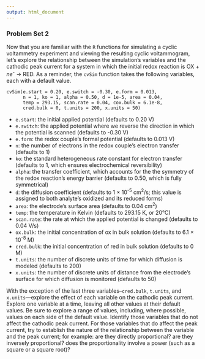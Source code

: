 ```yaml
---
output: html_document
---
```


### Problem Set 2

Now that you are familiar with the `R` functions for simulating a cyclic voltammetry experiment and viewing the resulting cyclic voltammogram, let's explore the relationship between the simulation's variables and the cathodic peak current for a system in which the initial redox reaction is OX + *ne*^-^ $\rightarrow$ RED. As a reminder, the `cvSim` function takes the following variables, each with a default value.

```
cvSim(e.start = 0.20, e.switch = -0.30, e.form = 0.013, 
      n = 1, ko = 1, alpha = 0.50, d = 1e-5, area = 0.04, 
      temp = 293.15, scan.rate = 0.04, cox.bulk = 6.1e-8, 
      cred.bulk = 0, t.units = 200, x.units = 50)
```

* `e.start`: the initial applied potential (defaults to 0.20 V)
* `e.switch`: the applied potential where we reverse the direction in which the potential is scanned (defaults to -0.30 V)
* `e.form`: the redox couple's formal potential (defaults to 0.013 V)
* `n`: the number of electrons in the redox couple's electron transfer (defaults to 1)
* `ko`: the standard heterogeneous rate constant for electron transfer (defaults to 1, which ensures electrochemical reversibility)
* `alpha`: the transfer coefficient, which accounts for the the symmetry of the redox reaction's energy barrier (defaults to 0.50, which is fully symmetrical)
* `d`: the diffusion coefficient (defaults to 1 $\times$ 10^-5^ cm^2^/s; this value is assigned to both analyte's oxidized and its reduced forms)
* `area`: the electrode's surface area (defaults to 0.04 cm^2^)
* `temp`: the temperature in Kelvin (defaults to 293.15 K, or 20°C)
* `scan.rate`: the rate at which the applied potential is changed (defaults to 0.04 V/s)
* `ox.bulk`: the initial concentration of ox in bulk solution (defaults to 6.1 $\times$ 10^-8^ M)
* `cred.bulk`: the initial concentration of red in bulk solution (defaults to 0 M)
* `t.units`: the number of discrete units of time for which diffusion is modeled (defaults to 200)
* `x.units`: the number of discrete units of distance from the electrode's surface for which diffusion is monitored (defaults to 50)

With the exception of the last three variables--`cred.bulk`, `t.units`, and `x.units`---explore the effect of each variable on the cathodic peak current. Explore one variable at a time, leaving all other values at their default values. Be sure to explore a range of values, including, where possible, values on each side of the default value. Identify those variables that do not affect the cathodic peak current. For those variables that do affect the peak current, try to establish the nature of the relationship between the variable and the peak current; for example: are they directly proportional? are they inversely proportional? does the proportionality involve a power (such as a square or a square root)?